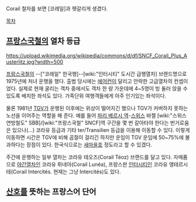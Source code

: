 Corail
철자를 보면 [코레일]과 헷갈리게 생겼다.

[[목차]]

== [[프랑스국철]]의 열차 등급 ==
https://upload.wikimedia.org/wikipedia/commons/d/df/SNCF_Corail_Plus_Austerlitz.jpg?width=500

[[프랑스국철]]의 --["코레일" 한국행]--[wiki:"인터시티" 도시간 급행열차] 브랜드명으로 1975년에 처녀 운행을 했다. 출범 당시에는 [[에어컨]]이 달리고 안락한 고급열차의 컨셉이었다. 실제로 현재 굴리는 객차 중에서도 객차 한 량 가운데에 4~5명이 빙 둘러 앉을 수 있도록 배치한 좌석도 있다. 가족단위 여행객들에게 아주 인기있는 좌석이다.

물론 1981년 [[TGV]]가 운행된 이후에는 위상이 떨어지긴 했으나 TGV가 커버하지 못하는 노선을 이어주는 역할을 해 준다. 예를 들어 [[파리 베르시 역]]-[[스위스]] 바젤 [wiki:"스위스 연방철도" SBB]/[wiki:"프랑스국철" SNCF]역 구간을 몇 번 갈아타야 한다는 번거로움은 있으나(...) 코라유 등급과 기타 ter/Transilien 등급을 이용해 이동할 수 있다. 이렇게 이동하면 시간은 TGV에 비해 곱절이 걸리긴 하지만 운임이 TGV 운임에 50~75%에 불과하다는 장점이 있다. 한국식으로는 [[새마을호]] 정도라고 할 수 있겠다. 

주간에 운행하는 일부 열차는 코라유 테오즈(Corail Téoz) 브랜드를 달고 있다. 자매품으로 [[야간열차]]인 코라유 뤼네아(Corail Lunéa), 프랑스판 [[인터시티]]인 코라유 앵테르시테(Corail Intercités. 현재는 그냥 Intercités)도 있다.

== [[산호]]를 뜻하는 프랑스어 단어 ==
